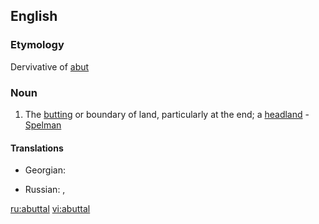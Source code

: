 ==English==

===Etymology===
Dervivative of [[abut]]

===Noun===
{{en-noun}}

# The [[butting]] or boundary of land, particularly at the end; a [[headland]] - [[Spelman]]

====Translations====
{{trans-top|boundary of land}}
* Georgian: {{t-|ka|მიჯნა|tr=miǰna|sc=Geor|xs=Georgian}}
{{trans-mid}}
* Russian: {{t+|ru|межа|f|tr=mežá}}, {{t+|ru|граница|f|tr=graníca}}
{{trans-bottom}}

[[ru:abuttal]]
[[vi:abuttal]]
